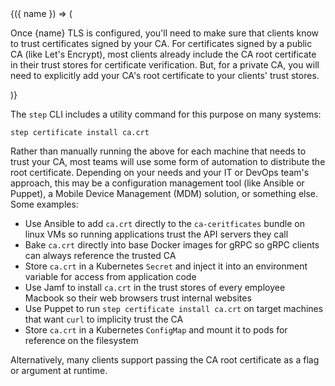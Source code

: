 <DocConfig>
  {({ name }) => (
    <p>
      Once {name} TLS is configured, you'll need to make sure that clients know
      to trust certificates signed by your CA. For certificates signed by a
      public CA (like Let's Encrypt), most clients already include the CA root
      certificate in their trust stores for certificate verification. But, for a
      private CA, you will need to explicitly add your CA's root certificate to
      your clients' trust stores.
    </p>
  )}
</DocConfig>

The `step` CLI includes a utility command for this purpose on many systems:

```shell
step certificate install ca.crt
```

Rather than manually running the above for each machine that needs
to trust your CA, most teams will use some form of automation
to distribute the root certificate. Depending on your needs
and your IT or DevOps team's approach, this may be
a configuration management tool (like Ansible or Puppet),
a Mobile Device Management (MDM) solution,
or something else. Some examples:

- Use Ansible to add `ca.crt` directly to the `ca-ceritficates` bundle on linux VMs so running applications trust the API servers they call
- Bake `ca.crt` directly into base Docker images for gRPC so gRPC clients can always reference the trusted CA
- Store `ca.crt` in a Kubernetes `Secret` and inject it into an environment variable for access from application code
- Use Jamf to install `ca.crt` in the trust stores of every employee Macbook so their web browsers trust internal websites
- Use Puppet to run `step certificate install ca.crt` on target machines that want `curl` to implicity trust the CA
- Store `ca.crt` in a Kubernetes `ConfigMap` and mount it to pods for reference on the filesystem

Alternatively, many clients support passing the CA root certificate as a flag or argument at runtime.
